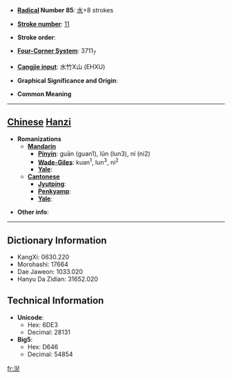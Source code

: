 * '''[[Wiktionary:Chinese radical index| Radical]] Number 85''': [[Wiktionary:Chinese radical index 水|水]]+8 strokes

* '''[[Wiktionary:Chinese total strokes index|Stroke number]]''': [[Wiktionary:Chinese total strokes index 11|11]]

* '''Stroke order''': 

* '''[[Wiktionary:Chinese four corner index|Four-Corner System]]''': 3711<sub>7</sub>

* '''[[Wiktionary:Chinese Cangjie index|Cangjie input]]''': 水竹X山 (EHXU)

* '''Graphical Significance and Origin''': 

* '''Common Meaning'''

----

== [[Chinese]] [[Hanzi]] ==

* '''Romanizations'''
** '''[[Mandarin]]'''
*** '''[[Pinyin]]''': guān (guan1), lǔn (lun3), ní (ni2)
*** '''[[Wade-Giles]]''': kuan<sup>1</sup>, lun<sup>3</sup>, ni<sup>2</sup>
*** '''[[Yale]]''': 
** '''[[Cantonese]]'''
*** '''[[Jyutping]]''':
*** '''[[Penkyamp]]''': 
*** '''[[Yale]]''': 

* '''Other info''': 

----

== Dictionary Information ==

* KangXi: 0630.220
* Morohashi: 17664
* Dae Jaweon: 1033.020
* Hanyu Da Zidian: 31652.020

== Technical Information ==

* '''Unicode''':
** Hex: 6DE3
** Decimal: 28131
* '''Big5''':
** Hex: D646
** Decimal: 54854

[[fr:淣]]